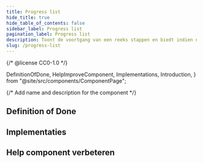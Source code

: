 ```yaml
---
title: Progress list
hide_title: true
hide_table_of_contents: false
sidebar_label: Progress list
pagination_label: Progress list
description: Toont de voortgang van een reeks stappen en biedt indien nodig extra details over een stap.
slug: /progress-list
---
```


{/* @license CC0-1.0 */}

  DefinitionOfDone,
  HelpImproveComponent,
  Implementations,
  Introduction,
} from "@site/src/components/ComponentPage";

{/* Add name and description for the component */}


<Introduction component={component} headingLevel={1} description={description} />

## Definition of Done

<DefinitionOfDone component={component} headingLevel={3} />

## Implementaties

<Implementations component={component} headingLevel={3} />

## Help component verbeteren

<HelpImproveComponent component={component} headingLevel={3} />
